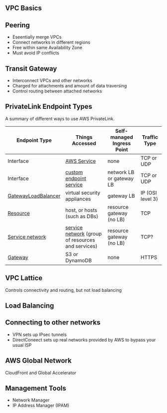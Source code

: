 ## VPC Basics

## Peering

- Eseentially merge VPCs
- Connect networks in different regions
- Free within same Availability Zone
- Must avoid IP conflicts

## Transit Gateway

- Interconnect VPCs and other networks
- Charged for attachments and amount of data traversing
- Control routing between attached networks

## PrivateLink Endpoint Types

A summary of different ways to use AWS PrivateLink.

| Endpoint Type                                                                                                               | Things Accessed                                                                                                              | Self-managed Ingress Point | Traffic Type     |
| --------------------------------------------------------------------------------------------------------------------------- | ---------------------------------------------------------------------------------------------------------------------------- | -------------------------- | ---------------- |
| Interface                                                                                                                   | [AWS Service](https://docs.aws.amazon.com/vpc/latest/privatelink/privatelink-access-aws-services.html)                       | none                       | TCP or UDP       |
| Interface                                                                                                                   | [custom endpoint service](https://docs.aws.amazon.com/vpc/latest/privatelink/privatelink-share-your-services.html)           | network LB or gateway LB   | TCP or UDP       |
| [GatewayLoadBalancer](https://docs.aws.amazon.com/vpc/latest/privatelink/vpce-gateway-load-balancer.html)                   | virtual security appliances                                                                                                  | gateway LB                 | IP (OSI level 3) |
| [Resource](https://docs.aws.amazon.com/vpc/latest/privatelink/privatelink-access-resources.html#resource-endpoint-overview) | host, or hosts (such as DBs)                                                                                                 | resource gateway (no LB)   | TCP              |
| [Service network](https://docs.aws.amazon.com/vpc/latest/privatelink/privatelink-access-service-networks.html)              | [service network](https://docs.aws.amazon.com/vpc-lattice/latest/ug/service-networks.html) (group of resources and services) | resource gateway (no LB)   | TCP?             |
| [Gateway](https://docs.aws.amazon.com/vpc/latest/privatelink/gateway-endpoints.html)                                        | S3 or DynamoDB                                                                                                               | none                       | HTTPS            |

## VPC Lattice

Controls connectivity and routing, but not load balancing

## Load Balancing

## Connecting to other networks

- VPN sets up IPsec tunnels
- DirectConeect sets up real networks provided by AWS to bypass your usual ISP

## AWS Global Network

CloudFront and Global Accelerator

## Management Tools

- Network Manager
- IP Address Manager (IPAM)
